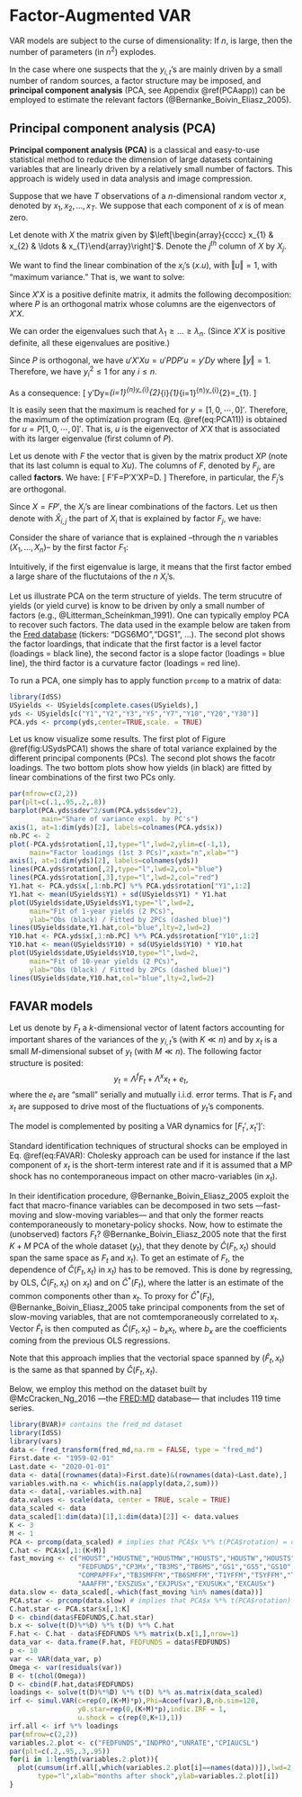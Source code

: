 # Factor-Augmented VAR {#FAVAR}

VAR models are subject to the curse of dimensionality: If $n$, is large, then the number of parameters (in $n^2$) explodes.

In the case where one suspects that the $y_{i,t}$'s are mainly driven by a small number of random sources, a factor structure may be imposed, and **principal component analysis** (PCA, see Appendix \@ref(PCAapp)) can be employed to estimate the relevant factors (@Bernanke_Boivin_Eliasz_2005).


## Principal component analysis (PCA) {#PCAapp}

**Principal component analysis (PCA)** is a classical and easy-to-use statistical method to reduce the dimension of large datasets containing variables that are linearly driven by a relatively small number of factors. This approach is widely used in data analysis and image compression.

Suppose that we have $T$ observations of a $n$-dimensional random vector $x$, denoted by $x_{1},x_{2},\ldots,x_{T}$. We suppose that each component of $x$ is of mean zero.

Let denote with $X$ the matrix given by $\left[\begin{array}{cccc}
x_{1} & x_{2} & \ldots & x_{T}\end{array}\right]'$. Denote the $j^{th}$ column of $X$ by $X_{j}$.

We want to find the linear combination of the $x_{i}$'s ($x.u$), with $\left\Vert u\right\Vert =1$, with "maximum variance." That is, we want to solve:
\begin{equation}
\begin{array}{clll}
\underset{u}{\arg\max} & u'X'Xu. \\
\mbox{s.t. } & \left| u\right| =1
\end{array}(\#eq:PCA11)
\end{equation}

Since $X'X$ is a positive definite matrix, it admits the following decomposition:
\begin{eqnarray*}
X'X & = & PDP'\\
& = & P\left[\begin{array}{ccc}
\lambda_{1}\\
& \ddots\\
&  & \lambda_{n}
\end{array}\right]P',
\end{eqnarray*}
where $P$ is an orthogonal matrix whose columns are the eigenvectors of $X'X$.

We can order the eigenvalues such that $\lambda_{1}\geq\ldots\geq\lambda_{n}$. (Since $X'X$ is positive definite, all these eigenvalues are positive.)

Since $P$ is orthogonal, we have $u'X'Xu=u'PDP'u=y'Dy$ where $\left\Vert y\right\Vert =1$. Therefore, we have $y_{i}^{2}\leq 1$ for any $i\leq n$.

As a consequence:
\[
y'Dy=\sum_{i=1}^{n}y_{i}^{2}\lambda_{i}\leq\lambda_{1}\sum_{i=1}^{n}y_{i}^{2}=\lambda_{1}.
\]

It is easily seen that the maximum is reached for $y=\left[1,0,\cdots,0\right]'$. Therefore, the maximum of the optimization program (Eq. \@ref(eq:PCA11)) is obtained for $u=P\left[1,0,\cdots,0\right]'$. That is, $u$ is the eigenvector of $X'X$ that is associated with its larger eigenvalue (first column of $P$).

Let us denote with $F$ the vector that is given by the matrix product $XP$ (note that its last column is equal to $Xu$). The columns of $F$, denoted by $F_{j}$, are called **factors**. We have:
\[
F'F=P'X'XP=D.
\]
Therefore, in particular, the $F_{j}$'s are orthogonal.

Since $X=FP'$, the $X_{j}$'s are linear combinations of the factors. Let us then denote with $\hat{X}_{i,j}$ the part of $X_{i}$ that is explained by factor $F_{j}$, we have:
\begin{eqnarray*}
\hat{X}_{i,j} & = & p_{ij}F_{j}\\
X_{i} & = & \sum_{j}\hat{X}_{i,j}=\sum_{j}p_{ij}F_{j}.
\end{eqnarray*}

Consider the share of variance that is explained --through the $n$ variables ($X_{1},\ldots,X_{n}$)-- by the first factor $F_{1}$:
\begin{eqnarray*}
\frac{\sum_{i}\hat{X}_{i,1}\hat{X}'_{i,1}}{\sum_{i}X_{i}X'_{i}} & = & \frac{\sum_{i}p_{i1}F_{1}F'_{1}p_{i1}}{tr(X'X)} = \frac{\sum_{i}p_{i1}^{2}\lambda_{1}}{tr(X'X)} = \frac{\lambda_{1}}{\sum_{i}\lambda_{i}}.
\end{eqnarray*}

Intuitively, if the first eigenvalue is large, it means that the first factor embed a large share of the fluctutaions of the $n$ $X_{i}$'s.

Let us illustrate PCA on the term structure of yields. The term strucutre of yields (or yield curve) is know to be driven by only a small number of factors (e.g., @Litterman_Scheinkman_1991). One can typically employ PCA to recover such factors. The data used in the example below are taken from the [Fred database](https://fred.stlouisfed.org) (tickers: "DGS6MO","DGS1", ...). The second plot shows the factor loardings, that indicate that the first factor is a level factor (loadings = black line), the second factor is a slope factor (loadings = blue line), the third factor is a curvature factor (loadings = red line).

To run a PCA, one simply has to apply function `prcomp` to a matrix of data:

```r
library(IdSS)
USyields <- USyields[complete.cases(USyields),]
yds <- USyields[c("Y1","Y2","Y3","Y5","Y7","Y10","Y20","Y30")]
PCA.yds <- prcomp(yds,center=TRUE,scale. = TRUE)
```


Let us know visualize some results. The first plot of Figure \@ref(fig:USydsPCA1) shows the share of total variance explained by the different principal components (PCs). The second plot shows the facotr loadings. The two bottom plots show how yields (in black) are fitted by linear combinations of the first two PCs only.

```r
par(mfrow=c(2,2))
par(plt=c(.1,.95,.2,.8))
barplot(PCA.yds$sdev^2/sum(PCA.yds$sdev^2),
        main="Share of variance expl. by PC's")
axis(1, at=1:dim(yds)[2], labels=colnames(PCA.yds$x))
nb.PC <- 2
plot(-PCA.yds$rotation[,1],type="l",lwd=2,ylim=c(-1,1),
     main="Factor loadings (1st 3 PCs)",xaxt="n",xlab="")
axis(1, at=1:dim(yds)[2], labels=colnames(yds))
lines(PCA.yds$rotation[,2],type="l",lwd=2,col="blue")
lines(PCA.yds$rotation[,3],type="l",lwd=2,col="red")
Y1.hat <- PCA.yds$x[,1:nb.PC] %*% PCA.yds$rotation["Y1",1:2]
Y1.hat <- mean(USyields$Y1) + sd(USyields$Y1) * Y1.hat
plot(USyields$date,USyields$Y1,type="l",lwd=2,
     main="Fit of 1-year yields (2 PCs)",
     ylab="Obs (black) / Fitted by 2PCs (dashed blue)")
lines(USyields$date,Y1.hat,col="blue",lty=2,lwd=2)
Y10.hat <- PCA.yds$x[,1:nb.PC] %*% PCA.yds$rotation["Y10",1:2]
Y10.hat <- mean(USyields$Y10) + sd(USyields$Y10) * Y10.hat
plot(USyields$date,USyields$Y10,type="l",lwd=2,
     main="Fit of 10-year yields (2 PCs)",
     ylab="Obs (black) / Fitted by 2PCs (dashed blue)")
lines(USyields$date,Y10.hat,col="blue",lty=2,lwd=2)
```



## FAVAR models



Let us denote by $F_t$ a $k$-dimensional vector of latent factors accounting for important shares of the variances of the $y_{i,t}$'s (with $K \ll n$) and by $x_t$ is a small $M$-dimensional subset of $y_t$ (with $M \ll n$). The following factor structure is posited:
$$
y_t = \Lambda^f F_t + \Lambda^x x_t + e_t,
$$
where the $e_t$ are "small" serially and mutually i.i.d. error terms. That is $F_t$ and $x_t$ are supposed to drive most of the fluctuations of $y_t$'s components.

The model is complemented by positing a VAR dynamics for $[F_t',x_t']'$:
\begin{equation}
\left[\begin{array}{c}F_t\\x_t\end{array}\right] = \Phi(L)\left[\begin{array}{c}F_{t-1}\\ x_{t-1}\end{array}\right] + v_t.(\#eq:FAVAR)
\end{equation}

Standard identification techniques of structural shocks can be employed in Eq. \@ref(eq:FAVAR): Cholesky approach can be used for instance if the last component of $x_t$ is the short-term interest rate and if it is assumed that a MP shock has no contemporaneous impact on other macro-variables (in $x_t$).

In their identification procedure, @Bernanke_Boivin_Eliasz_2005 exploit the fact that macro-finance variables can be decomposed in two sets ---fast-moving and slow-moving variables--- and that only the former reacts contemporaneously to monetary-policy shocks. Now, how to estimate the (unobserved) factors $F_t$? @Bernanke_Boivin_Eliasz_2005 note that the first $K+M$ PCA of the whole dataset ($y_t$), that they denote by $\hat{C}(F_t,x_t)$ should span the same space as $F_t$ and $x_t)$. To get an estimate of $F_t$, the dependence of $\hat{C}(F_t,x_t)$ in $x_t)$ has to be removed. This is done by regressing, by OLS, $\hat{C}(F_t,x_t)$ on $x_t)$ and on $\hat{C}^*(F_t)$, where the latter is an estimate of the common components other than $x_t$. To proxy for $\hat{C}^*(F_t)$, @Bernanke_Boivin_Eliasz_2005 take principal components from the set of slow-moving variables, that are not comtemporaneously correlated to $x_t$. Vector $\hat{F}_t$ is then computed as $\hat{C}(F_t,x_t) - b_x x_t$, where $b_x$ are the coefficients coming from the previous OLS regressions.

Note that this approach implies that the vectorial space spanned by $(\hat{F}_t,x_t)$ is the same as that spanned by $\hat{C}(F_t,x_t)$.

Below, we employ this method on the dataset built by @McCracken_Ng_2016 ---the [FRED:MD](https://research.stlouisfed.org/wp/more/2015-012) database--- that includes 119 time series.


```r
library(BVAR)# contains the fred_md dataset
library(IdSS)
library(vars)
data <- fred_transform(fred_md,na.rm = FALSE, type = "fred_md")
First.date <- "1959-02-01"
Last.date <- "2020-01-01"
data <- data[(rownames(data)>First.date)&(rownames(data)<Last.date),]
variables.with.na <- which(is.na(apply(data,2,sum)))
data <- data[,-variables.with.na]
data.values <- scale(data, center = TRUE, scale = TRUE)
data_scaled <- data
data_scaled[1:dim(data)[1],1:dim(data)[2]] <- data.values
K <- 3
M <- 1
PCA <- prcomp(data_scaled) # implies that PCA$x %*% t(PCA$rotation) = data
C.hat <- PCA$x[,1:(K+M)]
fast_moving <- c("HOUST","HOUSTNE","HOUSTMW","HOUSTS","HOUSTW","HOUSTS","AMDMNOx",
                 "FEDFUNDS","CP3Mx","TB3MS","TB6MS","GS1","GS5","GS10",
                 "COMPAPFFx","TB3SMFFM","TB6SMFFM","T1YFFM","T5YFFM","T10YFFM",
                 "AAAFFM","EXSZUSx","EXJPUSx","EXUSUKx","EXCAUSx")
data.slow <- data_scaled[,-which(fast_moving %in% names(data))]
PCA.star <- prcomp(data.slow) # implies that PCA$x %*% t(PCA$rotation) = data
C.hat.star <- PCA.star$x[,1:K]
D <- cbind(data$FEDFUNDS,C.hat.star)
b.x <- solve(t(D)%*%D) %*% t(D) %*% C.hat
F.hat <- C.hat - data$FEDFUNDS %*% matrix(b.x[1,],nrow=1)
data_var <- data.frame(F.hat, FEDFUNDS = data$FEDFUNDS)
p <- 10
var <- VAR(data_var, p)
Omega <- var(residuals(var))
B <- t(chol(Omega))
D <- cbind(F.hat,data$FEDFUNDS)
loadings <- solve(t(D)%*%D) %*% t(D) %*% as.matrix(data_scaled)
irf <- simul.VAR(c=rep(0,(K+M)*p),Phi=Acoef(var),B,nb.sim=120,
                 y0.star=rep(0,(K+M)*p),indic.IRF = 1,
                 u.shock = c(rep(0,K+1),1))
irf.all <- irf %*% loadings
par(mfrow=c(2,2))
variables.2.plot <- c("FEDFUNDS","INDPRO","UNRATE","CPIAUCSL")
par(plt=c(.2,.95,.3,.95))
for(i in 1:length(variables.2.plot)){
  plot(cumsum(irf.all[,which(variables.2.plot[i]==names(data))]),lwd=2,
       type="l",xlab="months after shock",ylab=variables.2.plot[i])
}
```





